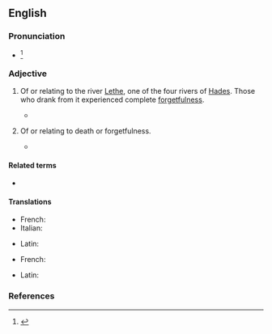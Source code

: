==English==
{{was wotd|2012|January|16}}
{{wikipedia|Lethe|river Lethe}}

===Pronunciation===
* {{IPA|/ˈliθiən/|/lɪˈθiən/|lang=en}}<ref>{{R:Dictionary.com 1.1}}</ref>

===Adjective===
{{head|en|adjective}}

# {{lb|en|chiefly|poetic|Greek mythology}} Of or relating to the river [[Lethe]], one of the four rivers of [[Hades]]. Those who drank from it experienced complete [[forgetfulness]].
#* {{quote-book|author=Milton|passage=They ferry over this '''Lethean''' sound.|title=Paradise Lost|year=1667}}
# {{lb|en|by extension}} Of or relating to death or forgetfulness.
#* {{quote-book|passage=Men said that the garden had been roofed over against the sun with great sheets of lead and copper, leaving no cranny through which the tiniest star could peer down. Some swore that the privacy of its masters during their visits was ensured by a '''lethean''' slumber which Dwerulas, through his magic art, was wont to lay at such times upon the whole vicinity.
|year=1938
|month=April
|title=Weird Tales
|volume=31
|chapter={{wsource|The Garden of Adompha}}
|author=Clark Ashton Smith}}

====Related terms====
* {{l|en|lethal}}

====Translations====
{{trans-top|of or relating to river Lethe}}
* French: {{t+|fr|léthéen}}
* Italian: {{t|it|leteo}}
{{trans-mid}}
* Latin: {{t|la|Lethaeus}}
{{trans-bottom}}

{{trans-top|of or relating to death or forgetfulness}}
* French: {{t+|fr|léthéen}}
{{trans-mid}}
* Latin: {{t|la|Lethaeus}}
{{trans-bottom}}

===References===
<references/>